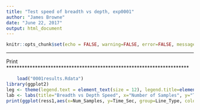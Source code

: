 ```yaml
---
title: "Test speed of breadth vs depth, exp0001"
author: "James Browne"
date: "June 22, 2017"
output: html_document
---
```


```r
knitr::opts_chunk$set(echo = FALSE, warning=FALSE, error=FALSE, message=FALSE, cache = FALSE)
```
**********************************************************************
Print
**********************************************************************
```r
    load("0001results.Rdata")
library(ggplot2)
leg <- theme(legend.text = element_text(size = 12), legend.title=element_blank(), plot.title = element_text(size = 16,  face="bold"), plot.subtitle = element_text(size = 12),axis.title.x = element_text(size=12), axis.text.x = element_text(size=12), axis.title.y = element_text(size=12), axis.text.y = element_text(size=12))
lab <- labs(title="Breadth vs Depth Speed", x="Number of Samples", y="Training Time (s)")
print(ggplot(ress1,aes(x=Num_Samples, y=Time_Sec, group=Line_Type, color=Line_Type))+geom_line()+lab +leg+scale_y_continuous(trans = "log10"))
```
